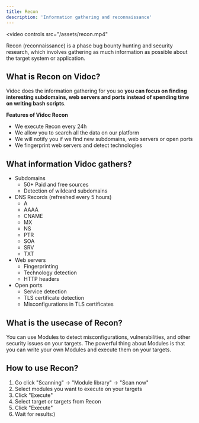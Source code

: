 ```yaml
---
title: Recon
description: 'Information gathering and reconnaissance'
---
```


<video
  controls
  src="/assets/recon.mp4"
></video>

<Accordion title="Reconnaissance TL;DR;">
  Recon (reconnaissance) is a phase bug bounty hunting and security research, which involves gathering as much information as possible about the target system or application.
</Accordion>

## What is Recon on Vidoc?

Vidoc does the information gathering for you so **you can focus on finding interesting subdomains, web servers and ports instead of spending time on writing bash scripts**.

**Features of Vidoc Recon**
- We execute Recon every 24h
- We allow you to search all the data on our platform
- We will notify you if we find new subdomains, web servers or open ports
- We fingerprint web servers and detect technologies

## What information Vidoc gathers?

- Subdomains
    - 50+ Paid and free sources
    - Detection of wildcard subdomains
- DNS Records (refreshed every 5 hours)
    - A
    - AAAA
    - CNAME
    - MX
    - NS
    - PTR
    - SOA
    - SRV
    - TXT
- Web servers
    - Fingerprinting
    - Technology detection
    - HTTP headers
- Open ports
    - Service detection
    - TLS certificate detection
    - Misconfigurations in TLS certificates

## What is the usecase of Recon?

You can use Modules to detect misconfigurations, vulnerabilities, and other security issues on your targets. The powerful thing about Modules is that you can write your own Modules and execute them on your targets.

## How to use Recon?

1. Go click "Scanning" -> "Module library" -> "Scan now"
2. Select modules you want to execute on your targets
3. Click "Execute"
4. Select target or targets from Recon
5. Click "Execute"
6. Wait for results:)